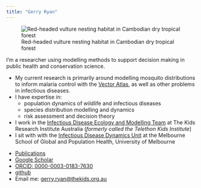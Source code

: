 ```yaml
---
title: "Gerry Ryan"
---
```


![Red-headed vulture nesting habitat in Cambodian dry tropical forest](images/rhv_nest-area_mekong_2012_37.jpg)

I'm a researcher using modelling methods to support decision making in public health and conservation science.

- My current research is primarily around modelling mosquito distributions to inform malaria control with the [Vector Atlas](https://vectoratlas.icipe.org){target="_blank"}, as well as other problems in infectious diseases.
- I have expertise in:
  - population dynamics of wildlife and infectious diseases
  - species distribution modelling and dynamics
  - risk assessment and decision theory
- I work in the [Infectious Disease Ecology and Modelling Team](https://www.thekids.org.au/our-research/brain-and-behaviour/child-health-analytics-research-program/infectious-disease-ecology-and-modelling/){target="_blank"} at The Kids Research Institute Australia (*formerly called the Telethon Kids Institute*)
- I sit with with the [Infectious Disease Dynamics Unit](https://mspgh.unimelb.edu.au/research-groups/centre-for-epidemiology-and-biostatistics-research/Infectious-Disease-Dynamics){target="_blank"} at the Melbourne School of Global and Population Health, University of Melbourne

\n
\n

- [Publications](publications.qmd)
- [Google Scholar](https://scholar.google.com.au/citations?user=pU7MMEoAAAAJ&hl=en){target="_blank"}
- [ORCID: 0000-0003-0183-7630](https://orcid.org/0000-0003-0183-7630){target="_blank"}
- [github](https://github.com/geryan){target="_blank"}
- Email me: [gerry.ryan\@thekids.org.au](mailto:gerry.ryan@thekids.org.au){.email}
